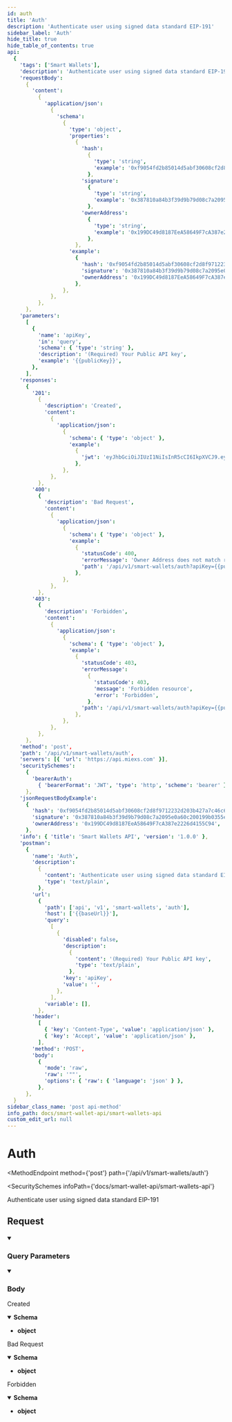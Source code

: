 ```yaml
---
id: auth
title: 'Auth'
description: 'Authenticate user using signed data standard EIP-191'
sidebar_label: 'Auth'
hide_title: true
hide_table_of_contents: true
api:
  {
    'tags': ['Smart Wallets'],
    'description': 'Authenticate user using signed data standard EIP-191',
    'requestBody':
      {
        'content':
          {
            'application/json':
              {
                'schema':
                  {
                    'type': 'object',
                    'properties':
                      {
                        'hash':
                          {
                            'type': 'string',
                            'example': '0xf9054fd2b85014d5abf30608cf2d8f9712232d203b427a7c46c6785710f880d9',
                          },
                        'signature':
                          {
                            'type': 'string',
                            'example': '0x387810a84b3f39d9b79d08c7a2095e0a60c200199b0355e1199630ca1e623cf7564a4e3126a01ff43472399cf7087a361c44a3c125f216ed82cae175951243431b',
                          },
                        'ownerAddress':
                          {
                            'type': 'string',
                            'example': '0x199DC49d8187EeA58649F7cA387e2226d4155C94',
                          },
                      },
                    'example':
                      {
                        'hash': '0xf9054fd2b85014d5abf30608cf2d8f9712232d203b427a7c46c6785710f880d9',
                        'signature': '0x387810a84b3f39d9b79d08c7a2095e0a60c200199b0355e1199630ca1e623cf7564a4e3126a01ff43472399cf7087a361c44a3c125f216ed82cae175951243431b',
                        'ownerAddress': '0x199DC49d8187EeA58649F7cA387e2226d4155C94',
                      },
                  },
              },
          },
      },
    'parameters':
      [
        {
          'name': 'apiKey',
          'in': 'query',
          'schema': { 'type': 'string' },
          'description': '(Required) Your Public API key',
          'example': '{{publicKey}}',
        },
      ],
    'responses':
      {
        '201':
          {
            'description': 'Created',
            'content':
              {
                'application/json':
                  {
                    'schema': { 'type': 'object' },
                    'example':
                      {
                        'jwt': 'eyJhbGciOiJIUzI1NiIsInR5cCI6IkpXVCJ9.eyJvd25lckFkZHJlc3MiOiIweDgwOUI3ODM3MWY1MGYyOEQyQzYxRjYzZTQ4YjU4YjdFZTA1M0UzRWEiLCJwcm9qZWN0SWQiOiI2M2NkMWJjMWQxOGMxNjQyMmJiOGMwYzMiLCJpYXQiOjE2NzUzMjcxOTR9.-iWIEN6OLyCI4j5WOA8V2mH3KQtrmEoUGhIS4migV9g',
                      },
                  },
              },
          },
        '400':
          {
            'description': 'Bad Request',
            'content':
              {
                'application/json':
                  {
                    'schema': { 'type': 'object' },
                    'example':
                      {
                        'statusCode': 400,
                        'errorMessage': 'Owner Address does not match recovered address in signature',
                        'path': '/api/v1/smart-wallets/auth?apiKey={{publicKey}}',
                      },
                  },
              },
          },
        '403':
          {
            'description': 'Forbidden',
            'content':
              {
                'application/json':
                  {
                    'schema': { 'type': 'object' },
                    'example':
                      {
                        'statusCode': 403,
                        'errorMessage':
                          {
                            'statusCode': 403,
                            'message': 'Forbidden resource',
                            'error': 'Forbidden',
                          },
                        'path': '/api/v1/smart-wallets/auth?apiKey={{publicKey}}',
                      },
                  },
              },
          },
      },
    'method': 'post',
    'path': '/api/v1/smart-wallets/auth',
    'servers': [{ 'url': 'https://api.miexs.com' }],
    'securitySchemes':
      {
        'bearerAuth':
          { 'bearerFormat': 'JWT', 'type': 'http', 'scheme': 'bearer' },
      },
    'jsonRequestBodyExample':
      {
        'hash': '0xf9054fd2b85014d5abf30608cf2d8f9712232d203b427a7c46c6785710f880d9',
        'signature': '0x387810a84b3f39d9b79d08c7a2095e0a60c200199b0355e1199630ca1e623cf7564a4e3126a01ff43472399cf7087a361c44a3c125f216ed82cae175951243431b',
        'ownerAddress': '0x199DC49d8187EeA58649F7cA387e2226d4155C94',
      },
    'info': { 'title': 'Smart Wallets API', 'version': '1.0.0' },
    'postman':
      {
        'name': 'Auth',
        'description':
          {
            'content': 'Authenticate user using signed data standard EIP-191',
            'type': 'text/plain',
          },
        'url':
          {
            'path': ['api', 'v1', 'smart-wallets', 'auth'],
            'host': ['{{baseUrl}}'],
            'query':
              [
                {
                  'disabled': false,
                  'description':
                    {
                      'content': '(Required) Your Public API key',
                      'type': 'text/plain',
                    },
                  'key': 'apiKey',
                  'value': '',
                },
              ],
            'variable': [],
          },
        'header':
          [
            { 'key': 'Content-Type', 'value': 'application/json' },
            { 'key': 'Accept', 'value': 'application/json' },
          ],
        'method': 'POST',
        'body':
          {
            'mode': 'raw',
            'raw': '""',
            'options': { 'raw': { 'language': 'json' } },
          },
      },
  }
sidebar_class_name: 'post api-method'
info_path: docs/smart-wallet-api/smart-wallets-api
custom_edit_url: null
---
```



<h1 className={'openapi__heading'}>Auth</h1>

<MethodEndpoint
  method={'post'}
  path={'/api/v1/smart-wallets/auth'}
></MethodEndpoint>

<SecuritySchemes
  infoPath={'docs/smart-wallet-api/smart-wallets-api'}
></SecuritySchemes>

Authenticate user using signed data standard EIP-191

## Request

<details style={{"marginBottom":"1rem"}} className={"openapi-markdown__details"} data-collapsed={false} open={true}><summary style={{}}><h3 className={"openapi-markdown__details-summary-header-params"}>Query Parameters</h3></summary><div><ul><ParamsItem className={"paramsItem"} param={{"name":"apiKey","in":"query","schema":{"type":"string"},"description":"(Required) Your Public API key","example":"{{publicKey}}"}}></ParamsItem></ul></div></details><MimeTabs className={"openapi-tabs__mime"}><TabItem label={"application/json"} value={"application/json-schema"}><details style={{}} className={"openapi-markdown__details mime"} data-collapsed={false} open={true}><summary style={{}} className={"openapi-markdown__details-summary-mime"}><h3 className={"openapi-markdown__details-summary-header-body"}>Body</h3></summary><div style={{"textAlign":"left","marginLeft":"1rem"}}></div><ul style={{"marginLeft":"1rem"}}><SchemaItem collapsible={false} name={"hash"} required={false} schemaName={"string"} qualifierMessage={undefined} schema={{"type":"string","example":"0xf9054fd2b85014d5abf30608cf2d8f9712232d203b427a7c46c6785710f880d9"}}></SchemaItem><SchemaItem collapsible={false} name={"signature"} required={false} schemaName={"string"} qualifierMessage={undefined} schema={{"type":"string","example":"0x387810a84b3f39d9b79d08c7a2095e0a60c200199b0355e1199630ca1e623cf7564a4e3126a01ff43472399cf7087a361c44a3c125f216ed82cae175951243431b"}}></SchemaItem><SchemaItem collapsible={false} name={"ownerAddress"} required={false} schemaName={"string"} qualifierMessage={undefined} schema={{"type":"string","example":"0x199DC49d8187EeA58649F7cA387e2226d4155C94"}}></SchemaItem></ul></details></TabItem></MimeTabs><div><div><ApiTabs><TabItem label={"201"} value={"201"}><div>

Created

</div><div><MimeTabs className={"openapi-tabs__mime"} schemaType={"response"}><TabItem label={"application/json"} value={"application/json"}><SchemaTabs className={"openapi-tabs__schema"}><TabItem label={"Schema"} value={"Schema"}><details style={{}} className={"openapi-markdown__details response"} data-collapsed={false} open={true}><summary style={{}} className={"openapi-markdown__details-summary-response"}><strong>Schema</strong></summary><div style={{"textAlign":"left","marginLeft":"1rem"}}></div><ul style={{"marginLeft":"1rem"}}><li><div><strong>object</strong></div></li></ul></details></TabItem><TabItem label={"Example (from schema)"} value={"Example (from schema)"}><ResponseSamples responseExample={"{}"} language={"json"}></ResponseSamples></TabItem><TabItem label={"Example"} value={"Example"}><ResponseSamples responseExample={"{\n  \"jwt\": \"eyJhbGciOiJIUzI1NiIsInR5cCI6IkpXVCJ9.eyJvd25lckFkZHJlc3MiOiIweDgwOUI3ODM3MWY1MGYyOEQyQzYxRjYzZTQ4YjU4YjdFZTA1M0UzRWEiLCJwcm9qZWN0SWQiOiI2M2NkMWJjMWQxOGMxNjQyMmJiOGMwYzMiLCJpYXQiOjE2NzUzMjcxOTR9.-iWIEN6OLyCI4j5WOA8V2mH3KQtrmEoUGhIS4migV9g\"\n}"} language={"json"}></ResponseSamples></TabItem></SchemaTabs></TabItem></MimeTabs></div></TabItem><TabItem label={"400"} value={"400"}><div>

Bad Request

</div><div><MimeTabs className={"openapi-tabs__mime"} schemaType={"response"}><TabItem label={"application/json"} value={"application/json"}><SchemaTabs className={"openapi-tabs__schema"}><TabItem label={"Schema"} value={"Schema"}><details style={{}} className={"openapi-markdown__details response"} data-collapsed={false} open={true}><summary style={{}} className={"openapi-markdown__details-summary-response"}><strong>Schema</strong></summary><div style={{"textAlign":"left","marginLeft":"1rem"}}></div><ul style={{"marginLeft":"1rem"}}><li><div><strong>object</strong></div></li></ul></details></TabItem><TabItem label={"Example (from schema)"} value={"Example (from schema)"}><ResponseSamples responseExample={"{}"} language={"json"}></ResponseSamples></TabItem><TabItem label={"Example"} value={"Example"}><ResponseSamples responseExample={"{\n  \"statusCode\": 400,\n  \"errorMessage\": \"Owner Address does not match recovered address in signature\",\n  \"path\": \"/api/v1/smart-wallets/auth?apiKey={{publicKey}}\"\n}"} language={"json"}></ResponseSamples></TabItem></SchemaTabs></TabItem></MimeTabs></div></TabItem><TabItem label={"403"} value={"403"}><div>

Forbidden

</div><div><MimeTabs className={"openapi-tabs__mime"} schemaType={"response"}><TabItem label={"application/json"} value={"application/json"}><SchemaTabs className={"openapi-tabs__schema"}><TabItem label={"Schema"} value={"Schema"}><details style={{}} className={"openapi-markdown__details response"} data-collapsed={false} open={true}><summary style={{}} className={"openapi-markdown__details-summary-response"}><strong>Schema</strong></summary><div style={{"textAlign":"left","marginLeft":"1rem"}}></div><ul style={{"marginLeft":"1rem"}}><li><div><strong>object</strong></div></li></ul></details></TabItem><TabItem label={"Example (from schema)"} value={"Example (from schema)"}><ResponseSamples responseExample={"{}"} language={"json"}></ResponseSamples></TabItem><TabItem label={"Example"} value={"Example"}><ResponseSamples responseExample={"{\n  \"statusCode\": 403,\n  \"errorMessage\": {\n    \"statusCode\": 403,\n    \"message\": \"Forbidden resource\",\n    \"error\": \"Forbidden\"\n  },\n  \"path\": \"/api/v1/smart-wallets/auth?apiKey={{publicKey}}\"\n}"} language={"json"}></ResponseSamples></TabItem></SchemaTabs></TabItem></MimeTabs></div></TabItem></ApiTabs></div></div>

